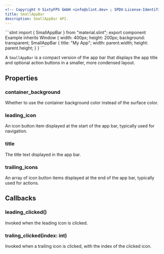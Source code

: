 ```yaml
---
<!-- Copyright © SixtyFPS GmbH <info@slint.dev> ; SPDX-License-Identifier: MIT -->
title: SmallAppBar
description: SmallAppBar API.
---
```



<CodeSnippetMD imagePath="" imageWidth="0" imageHeight="0" imageAlt="">
```slint
import { SmallAppBar } from "material.slint";
export component Example inherits Window {
    width: 400px;
    height: 200px;
    background: transparent;
    SmallAppBar {
        title: "My App";
        width: parent.width;
        height: parent.height;
    }
}
```
</CodeSnippetMD>

A `SmallAppBar` is a compact version of the app bar that displays the app title and optional action buttons in a smaller, more condensed layout.

## Properties

### container_background
<SlintProperty propName="container_background" typeName="bool">
Whether to use the container background color instead of the surface color.
</SlintProperty>

### leading_icon
<SlintProperty propName="leading_icon" typeName="IconButtonItem">
An icon button item displayed at the start of the app bar, typically used for navigation.
</SlintProperty>

### title
<SlintProperty propName="title" typeName="string">
The title text displayed in the app bar.
</SlintProperty>

### trailing_icons
<SlintProperty propName="trailing_icons" typeName="[IconButtonItem]">
An array of icon button items displayed at the end of the app bar, typically used for actions.
</SlintProperty>

## Callbacks

### leading_clicked()
Invoked when the leading icon is clicked.

### traling_clicked(index: int)
Invoked when a trailing icon is clicked, with the index of the clicked icon.